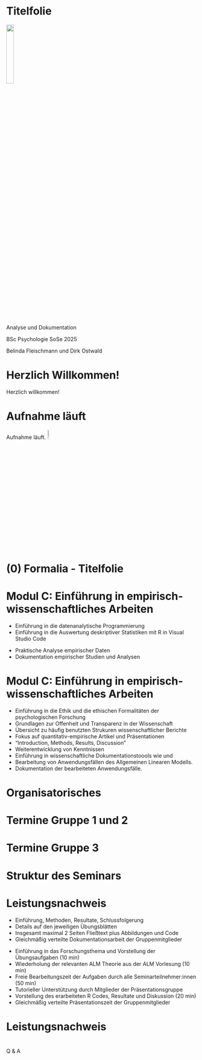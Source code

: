 # Titelfolie {.plain}
\center
![](../Abbildungen/otto.png){width="20%"}

\vspace{2mm}

\Huge
Analyse und Dokumentation
\vspace{4mm}

\Large
BSc Psychologie SoSe 2025

\vspace{5mm}
\large
Belinda Fleischmann und Dirk Ostwald



# Herzlich Willkommen!{.plain} 
\huge
\center
\vfill
Herzlich willkommen!
\vfill


# Aufnahme läuft {.plain}
\huge
\vfill

\vspace{3mm}
\center
Aufnahme läuft.
![](../Abbildungen/mikro.png){width="8%"}

\vfill


# (0) Formalia - Titelfolie {.plain}
\vfill
\center
\huge
\textcolor{black}{(0) Formalia}
\vfill



# Modul C: Einführung in empirisch-wissenschaftliches Arbeiten
\setstretch{2}
\textcolor{darkblue}{C1. Programmierung und Deskriptive Statistik}

* Einführung in die datenanalytische Programmierung
* Einführung in die Auswertung deskriptiver Statistiken mit R in Visual Studio Code

\vspace{3mm}

\textcolor{darkblue}{C2. Analyse und Dokumentation}

* Praktische Analyse empirischer Daten
* Dokumentation empirischer Studien und Analysen

# Modul C: Einführung in empirisch-wissenschaftliches Arbeiten
\setstretch{2}
\textcolor{darkblue}{Inhalte}

\small
* Einführung in die Ethik und die ethischen Formalitäten der psychologischen Forschung  
* Grundlagen zur Offenheit und Transparenz in der Wissenschaft
* Übersicht zu häufig benutzten Strukuren wissenschaftlicher Berichte
* Fokus auf quantitativ-empirische Artikel und Präsentationen
* "Introduction, Methods, Results, Discussion" 
* Weiterentwicklung von \textcolor{linkblue}{\href{https://www.r-project.org/}{R}} Kenntnissen
* Einführung in wissenschaftliche Dokumentationstoools wie \textcolor{linkblue}{\href{https://quarto.org/}{Quarto}} und \textcolor{linkblue}{\href{https://www.zotero.org/}{Zotero}} 
* Bearbeitung von Anwendungsfällen des Allgemeinen Linearen Modells.
* Dokumentation der bearbeiteten Anwendungsfälle.


# Organisatorisches
\setstretch{1.5}
\small

\begin{itemize}
\item \textbf{Gruppe 1:}  
Donnerstags, 13-15 Uhr (Raum G26.1-007, URZ Pool 4)  \\
\textit{(2 Ausweichtermine Mittwochs, 11-13 Uhr, Raum G22A-362)}
\item \textbf{Gruppe 2:}  
Donnerstags, 15-17 Uhr (Raum G26.1-007, URZ Pool 4)  \\
\textit{(2 Ausweichtermine Mittwochs, 15-17 Uhr, Raum G26.1-006, URZ Pool 3)}
\item \textbf{Gruppe 3:}  
Freitags, 9-11 Uhr (Raum G22A-111)
\item Tutorien (2 Gruppen, Mittwochs): Organisation über die \textcolor{linkblue}{\href{https://elearning.ovgu.de/course/view.php?id=18887}{Moodleseite des Tutoriums}}
\item Kursmaterialien (Folien, Videos, Übungsblätter) auf der \textcolor{linkblue}{\href{https://www.ipsy.ovgu.de/Institut/Abteilungen+des+Institutes/Methodenlehre+I+_+Experimentelle+und+Neurowissenschaftliche+Psychologie/Lehre/Sommersemester+2025/Analyse+und+Dokumentation.html}{Kurswebseite}}
\item Code auf \textcolor{linkblue}{\href{https://github.com/belindamef/analyse-und-doku-25}{Github}}
\item Ankündigungen über die \textcolor{linkblue}{\href{https://elearning.ovgu.de/course/view.php?id=19052}{Moodleseite des Seminars}}
\item Vorherige Iteration des Kurses: \textcolor{linkblue}{\href{https://bit.ly/43nYIGv}{Design, Analyse, Dokumentation (SoSe 2024)}}
\item Forum für Studierende im \textcolor{linkblue}{\href{https://mm.cs.ovgu.de/bsc-psychologie-2023/channels/c2---analyse-und-dokumentation-sose-2025}{Mattermost-Channel}}
(Einmalige \textcolor{linkblue}{\href{https://mm.cs.ovgu.de/signup_user_complete/?id=md7rjp5q4jy4zrmwpgar9qr5ih&sbr=su}{Registrierung}})
\item Klausurtermin und Klausurort gemäß Prüfungsplan des \textcolor{linkblue}{\href{https://bit.ly/4jodUIu}{FNW Prüfungsamtes}}
\item Klausurwiederholungstermin am Ende des Wintersemesters 2025/26
\end{itemize}



# Termine Gruppe 1 und 2
\setstretch{1.3}
\vfill
\center
\small
\renewcommand{\arraystretch}{1.1}

\begin{tabular}{llll}
Wochentag      & Datum          & Format                & Thema                                 \\\hline
Donnerstag     & 10.04.25       & Seminar               &  (1) Quarto, Zotero, Tidyverse        \\
Donnerstag     & 17.04.25       & Seminar               &  (2) Ethik und Ethische Formalitäten       \\
Donnerstag     & 24.04.25       & Seminar               &  (3) Wissenschaftliche Berichte        \\
\textcolor{darkblue}{Mittwoch}  & 30.04.25              & Seminar  &  (4) Offenheit und Transparenz         \\
Donnerstag     & 08.05.25       & Praxisseminar         &      Offene Übung                     \\  \hline
Donnerstag     & 15.05.25       & Präsentationen        &  Einfache Lineare Regression          \\
\textcolor{darkblue}{Mittwoch}  & 21.05.25              & Präsentationen        &  Korrelation                          \\
\textcolor{gray}{Donnerstag}    & \textcolor{gray}{29.05.25}       & \textcolor{gray}{Christi Himmelfahrt}                         \\
Donnerstag     & 05.06.25       & Präsentationen        &  Einstichproben-T-Test                \\
Donnerstag     & 12.06.25       & Präsentationen        &  Zweistichproben-T-Test               \\
Donnerstag     & 19.06.25       & Präsentationen        &  Einfaktorielle Varianzanalyse        \\
Donnerstag     & 26.06.25       & Präsentationen        &  Zweifaktorielle Varianzanalyse        \\
Donnerstag     & 03.07.25       & Präsentationen        &  Multiple Regression                   \\
Donnerstag     & 10.07.25       & Präsentationen        &  Kovarianzanalyse                     \\\hline
               & Juli 2025      & Klausurtermin                                                     \\
               & März 2026      & Klausurwiederholungstermin                                        \\
\end{tabular}

# Termine Gruppe 3
\setstretch{1.3}
\vfill
\center
\small
\renewcommand{\arraystretch}{1.1}

\begin{tabular}{llll}
Wochentag      & Datum          & Format               & Thema                                  \\\hline
Freitag        & 11.04.25       & Seminar               &  (1) Quarto, Zotero, Tidyverse                \\
\textcolor{gray}{Freitag}    & \textcolor{gray}{18.04.25}       & \textcolor{gray}{Karfreitag}  \\
Freitag        & 25.04.25       & Seminar               &  (2) Ethik und Ethische Formalitäten  \\
Freitag        & 02.05.25       & Seminar               &  (3) Wissenschaftliche Berichte       \\
Freitag        & 09.05.25       & Seminar               &  (4) Offenheit und Transparenz        \\
Freitag        & 16.05.25       & Praxisseminar         &      Offene Übung                     \\  \hline
Freitag        & 23.05.25       & Präsentationen        &  Einfache Lineare Regression          \\
Freitag        & 30.05.25       & Präsentationen        &  Korrelation                          \\

Freitag        & 06.06.25       & Präsentationen        &  Einstichproben-T-Test                \\
Freitag        & 13.06.25       & Präsentationen        &  Zweistichproben-T-Test               \\
Freitag        & 20.06.25       & Präsentationen        &  Einfaktorielle Varianzanalyse        \\
Freitag        & 27.06.25       & Präsentationen        &  Zweifaktorielle Varianzanalyse       \\
Freitag        & 04.07.25       & Präsentationen        &  Multiple Regression                  \\
Freitag        & 11.07.25       & Präsentationen        &  Kovarianzanalyse                     \\\hline
               & Juli 2025      & Klausurtermin                                                 \\
               & März 2026      & Klausurwiederholungstermin                                    \\
\end{tabular}




# Struktur des Seminars
\setstretch{1.3}

\textcolor{darkblue}{Seminarformat}

\begin{itemize}\small \justifying
\item \textbf{Seminare} (Termine 1-4): Theoretische Einführung
\item \textbf{Praxisseminar} (Termin 5): Offene Übung mit Hilfestellung der Lehrpersonen
\item \textbf{Präsentationen} (Termine 6-13): Vorstellung der Gruppenarbeiten
\end{itemize}

\textcolor{darkblue}{Leistungsnachweis: Gruppenarbeit}

\begin{itemize}\small \justifying
\item Anwendungsfälle des Allgemeinen Linearen Modells im Kontext der Psychotherapieforschung
\item Studierende arbeiten in Kleingruppen (2-3 Personen) an einem Übungsblatt  
\item Pro Gruppe ist eine vollständige Datenanalyse mit \textcolor{linkblue}{\href{https://www.r-project.org/}{R}} durchzuführen 
\item Pro Gruppe ist ein Bericht und eine Präsentation mit \textcolor{linkblue}{\href{https://quarto.org/}{Quarto}} zu erstellen 
\item Jede Gruppe stellt ihre Arbeit an ensprechendem Präsentationstermin vor 
\item Jede Gruppe leitet eine Seminarübung zu den jeweiligen Programmieraufgaben 
\item Gruppenbildung und Themenverteilung erfolgt über Moodle
\item Die praktische Umsetzung der Analysemethoden ist klausurrelevant
\end{itemize}

# Leistungsnachweis
\setstretch{1.6}
\normalsize
\textcolor{darkblue}{Schriftlicher Bericht}
\small

* Einführung, Methoden, Resultate, Schlussfolgerung 
* Details auf den jeweiligen Übungsblätten 
* Insgesamt maximal 2 Seiten Fließtext plus Abbildungen und Code
* Gleichmäßig verteilte Dokumentationsarbeit der Gruppenmitglieder

\normalsize
\textcolor{darkblue}{Präsentation}
\small

* Einführung in das Forschungsthema und Vorstellung der Übungsaufgaben (10 min)
* Wiederholung der relevanten ALM Theorie aus der ALM Vorlesung (10 min)
* Freie Bearbeitungszeit der Aufgaben durch alle Seminarteilnehmer:innen (50 min)
* Tutorieller Unterstützung durch Mitglieder der Präsentationsgruppe
* Vorstellung des erarbeiteten R Codes, Resultate und Diskussion (20 min)
* Gleichmäßig verteilte Präsentationszeit der Gruppenmitglieder

\textcolor{darkblue}{Das Tutorium dient der Unterstüzung von Vorbereitung von Präsentation und Bericht!}

# Leistungsnachweis
\vspace{1mm}
\setstretch{1.2}

\textcolor{darkblue}{Abgabe des Leistungsnachweises (Bericht und Präsentation)}

\begin{itemize}\small \justifying
\item Abgabetermin: Ein Tag vor der Präsentation
\item Einreichung im \textcolor{linkblue}{\href{https://cloud.ovgu.de/s/LMd5EEpTYZ6eM4T}{Cloud-Ordner}}
\item Erforderliche Dateien pro Gruppe:
   \begin{itemize}\small \justifying
      \item Bericht als .qmd und .pdf
      \item Präsentation als .qmd und .pdf
      \item Optional: Bibliographie-Datei als .bib \\ 
      \item $\Rightarrow$ insgesamt mindestens 4 Dateien pro Gruppe. 
   \end{itemize}
\item Dateibenennung nach Schema: \\ "[Nummer]-[Thema]-Gruppe-[Gruppennummer]-[Dokumenttyp].[Dateityp]"
\item Beispiele für Dateibenennung:
  \begin{itemize} \tiny \setstretch{1.2}
    \item "7-Multiple-Regression-Gruppe-1-Präsentation.qmd"
    \item "7-Multiple-Regression-Gruppe-1-Präsentation.pdf"
    \item "7-Multiple-Regression-Gruppe-1-Bericht.qmd"
    \item "7-Multiple-Regression-Gruppe-1-Bericht.pdf"
    \item "7-Multiple-Regression-Gruppe-1-Referenzen.bib" (optional)
  \end{itemize}
\end{itemize}


#  
\vfill
\Huge
\center
Q & A
\vfill